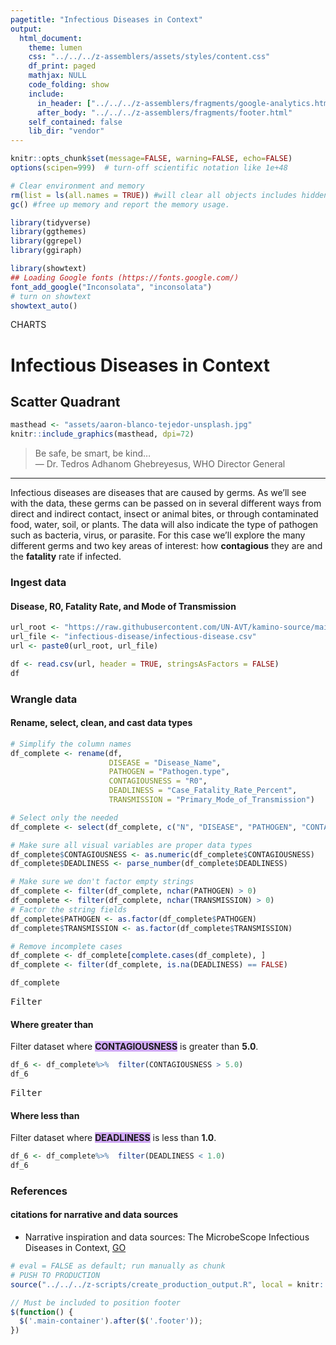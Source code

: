 ```yaml
---
pagetitle: "Infectious Diseases in Context"
output:
  html_document:
    theme: lumen
    css: "../../../z-assemblers/assets/styles/content.css"
    df_print: paged
    mathjax: NULL
    code_folding: show
    include:
      in_header: ["../../../z-assemblers/fragments/google-analytics.html", "../../../z-assemblers/fragments/header.html"]
      after_body: "../../../z-assemblers/fragments/footer.html"
    self_contained: false
    lib_dir: "vendor"
---
```



```r

knitr::opts_chunk$set(message=FALSE, warning=FALSE, echo=FALSE)
options(scipen=999)  # turn-off scientific notation like 1e+48

# Clear environment and memory
rm(list = ls(all.names = TRUE)) #will clear all objects includes hidden objects.
gc() #free up memory and report the memory usage.

library(tidyverse)
library(ggthemes)
library(ggrepel)
library(ggiraph)

library(showtext)
## Loading Google fonts (https://fonts.google.com/)
font_add_google("Inconsolata", "inconsolata")
# turn on showtext
showtext_auto()

```

<div class="activity">
CHARTS  
</div>

# Infectious Diseases in Context
## Scatter Quadrant


```r

masthead <- "assets/aaron-blanco-tejedor-unsplash.jpg"
knitr::include_graphics(masthead, dpi=72)

```

> Be safe, be smart, be kind...\
--- Dr. Tedros Adhanom Ghebreyesus, WHO Director General\

***

Infectious diseases are diseases that are caused by germs.  As we'll see with the data, these germs can be passed on in several different ways from direct and indirect contact, insect or animal bites, or through contaminated food, water, soil, or plants.  The data will also indicate the type of pathogen such as bacteria, virus, or parasite.  For this case we'll explore the many different germs and two key areas of interest: how __contagious__ they are and the __fatality__ rate if infected.

### Ingest data
#### Disease, R0, Fatality Rate, and Mode of Transmission


```r

url_root <- "https://raw.githubusercontent.com/UN-AVT/kamino-source/main/sources/0-shared/data/"
url_file <- "infectious-disease/infectious-disease.csv"
url <- paste0(url_root, url_file)

df <- read.csv(url, header = TRUE, stringsAsFactors = FALSE)
df

```


### Wrangle data
#### Rename, select, clean, and cast data types


```r

# Simplify the column names
df_complete <- rename(df, 
                      DISEASE = "Disease_Name", 
                      PATHOGEN = "Pathogen.type",
                      CONTAGIOUSNESS = "R0", 
                      DEADLINESS = "Case_Fatality_Rate_Percent", 
                      TRANSMISSION = "Primary_Mode_of_Transmission")

# Select only the needed
df_complete <- select(df_complete, c("N", "DISEASE", "PATHOGEN", "CONTAGIOUSNESS", "DEADLINESS", "TRANSMISSION"))

# Make sure all visual variables are proper data types
df_complete$CONTAGIOUSNESS <- as.numeric(df_complete$CONTAGIOUSNESS)
df_complete$DEADLINESS <- parse_number(df_complete$DEADLINESS)

# Make sure we don't factor empty strings
df_complete <- filter(df_complete, nchar(PATHOGEN) > 0)
df_complete <- filter(df_complete, nchar(TRANSMISSION) > 0)
# Factor the string fields
df_complete$PATHOGEN <- as.factor(df_complete$PATHOGEN)
df_complete$TRANSMISSION <- as.factor(df_complete$TRANSMISSION)

# Remove incomplete cases
df_complete <- df_complete[complete.cases(df_complete), ]
df_complete <- filter(df_complete, is.na(DEADLINESS) == FALSE)

df_complete

```

<kbd>Filter</kbd>

#### Where greater than 

Filter dataset where <span style="background: #D0A9F5;font-weight:bold">CONTAGIOUSNESS</span> is greater than <span style="font-weight:bold">5.0</span>.

```r

df_6 <- df_complete%>%  filter(CONTAGIOUSNESS > 5.0)
df_6

```
<kbd>Filter</kbd>

#### Where less than  

Filter dataset where <span style="background: #D0A9F5;font-weight:bold">DEADLINESS</span> is less than <span style="font-weight:bold">1.0</span>.


```r

df_6 <- df_complete%>%  filter(DEADLINESS < 1.0)
df_6

```

### References
#### citations for narrative and data sources

* Narrative inspiration and data sources: The MicrobeScope Infectious Diseases in Context, [GO](https://informationisbeautiful.net/visualizations/the-microbescope-infectious-diseases-in-context/){target="_blank"}


```r

# eval = FALSE as default; run manually as chunk
# PUSH TO PRODUCTION
source("../../../z-scripts/create_production_output.R", local = knitr::knit_global())

```



```js

// Must be included to position footer
$(function() {
  $('.main-container').after($('.footer'));
})

```


